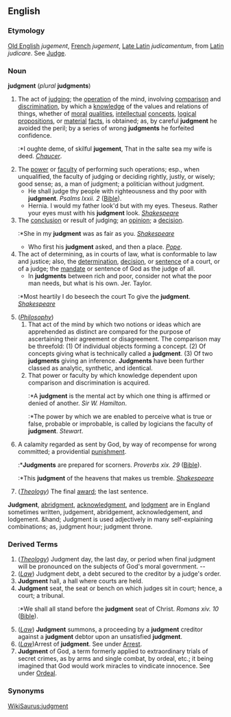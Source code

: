 ==English==

===Etymology===
[[Old English]] ''jugement'', [[French]] ''jugement'', [[Late Latin]] ''judicamentum'', from [[Latin]] ''judicare''. See [[Judge]].

===Noun===
'''judgment''' (''plural'' '''judgments''')
#The act of [[judge|judging]]; the [[operation]] of the mind, involving [[comparison]] and [[discrimination]], by which a [[knowledge]] of the values and relations of things, whether of [[moral]] [[quality|qualities]], [[intellectual]] [[concept]]s, [[logical]] [[proposition]]s, or [[material]] [[fact]]s, is obtained; as, by careful '''judgment''' he avoided the peril; by a series of wrong '''judgments''' he forfeited confidence.
#:*I oughte deme, of skilful '''jugement''', That in the salte sea my wife is deed. ''[[Chaucer]]''.
#The [[power]] or [[faculty]] of performing such operations; esp., when unqualified, the faculty of judging or deciding rightly, justly, or wisely; good sense; as, a man of judgment; a politician without judgment.
#*He shall judge thy people with righteousness and thy poor with '''judgment'''. ''Psalms lxxii. 2'' ([[Bible]]).
#*Hernia. I would my father look'd but with my eyes. Theseus. Rather your eyes must with his '''judgment''' look. ''[[Shakespeare (source)|Shakespeare]]''
#The [[conclusion]] or result of judging; an [[opinion]]; a [[decision]].
#:*She in my '''judgment''' was as fair as you. ''[[Shakespeare (source)|Shakespeare]]''
#*Who first his '''judgment''' asked, and then a place. ''[[Pope]]''.
#The act of determining, as in courts of law, what is conformable to law and justice; also, the [[determination]], [[decision]], or [[sentence]] of a court, or of a judge; the [[mandate]] or sentence of God as the judge of all.
#*In '''judgments''' between rich and poor, consider not what the poor man needs, but what is his own. Jer. Taylor.
#:*Most heartily I do beseech the court To give the '''judgment'''. ''[[Shakespeare (source)|Shakespeare]]''
#(''[[Philosophy]]'') 
##That act of the mind by which two notions or ideas which are apprehended as distinct are compared for the purpose of ascertaining their agreement or disagreement. The comparison may be threefold: (1) Of individual objects forming a concept. (2) Of concepts giving what is technically called a '''judgment'''. (3) Of two '''judgments''' giving an inference. '''Judgments''' have been further classed as analytic, synthetic, and identical. 
##That power or faculty by which knowledge dependent upon comparison and discrimination is acquired.
##:*A '''judgment''' is the mental act by which one thing is affirmed or denied of another. ''Sir W. Hamilton''.
##:*The power by which we are enabled to perceive what is true or false, probable or improbable, is called by logicians the faculty of '''judgment'''. ''Stewart''.
#A calamity regarded as sent by God, by way of recompense for wrong committed; a providential [[punishment]]. 
#:*'''Judgments''' are prepared for scorners. ''Proverbs xix. 29'' ([[Bible]]). 
#:*This '''judgment''' of the heavens that makes us tremble. ''[[Shakespeare (source)|Shakespeare]]''
#(''[[Theology]]'') The final [[award]]; the last sentence. 

'''Judgment''', [[abridgment]], [[acknowledgment]], and [[lodgment]] are in England sometimes written, judgement, abridgement, acknowledgement, and lodgement. &hand; Judgment is used adjectively in many self-explaining combinations; as, judgment hour; judgment throne. 
===Derived Terms===
#(''[[Theology]]'') Judgment day, the last day, or period when final judgment will be pronounced on the subjects of God's moral government. -- 
#(''[[Law]]'') Judgment debt, a debt secured to the creditor by a judge's order. 
#'''Judgment''' hall, a hall where courts are held.
#'''Judgment''' seat, the seat or bench on which judges sit in court; hence, a court; a tribunal. 
#:*We shall all stand before the '''judgment''' seat of Christ. ''Romans xiv. 10'' ([[Bible]]).
#(''[[Law]]'') '''Judgment''' summons, a proceeding by a '''judgment''' creditor against a '''judgment''' debtor upon an unsatisfied '''judgment'''. 
#(''[[Law]]'')Arrest of '''judgment'''. See under [[Arrest]].
#'''Judgment''' of God, a term formerly applied to extraordinary trials of secret crimes, as by arms and single combat, by ordeal, etc.; it being imagined that God would work miracles to vindicate innocence. See under [[Ordeal]].
===Synonyms===
[[WikiSaurus:judgment]]